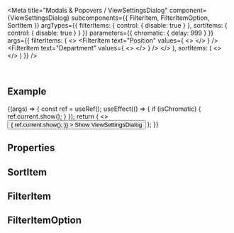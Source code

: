
<Meta
  title="Modals & Popovers / ViewSettingsDialog"
  component={ViewSettingsDialog}
  subcomponents={{ FilterItem, FilterItemOption, SortItem }}
  argTypes={{
    filterItems: { control: { disable: true } },
    sortItems: { control: { disable: true } }
  }}
  parameters={{
    chromatic: { delay: 999 }
  }}
  args={{
    filterItems: (
      <>
        <FilterItem
          text="Position"
          values={
            <>
              <FilterItemOption text="CEO" />
              <FilterItemOption text="CTO" />
              <FilterItemOption text="CIO" />
            </>
          }
        />
        <FilterItem
          text="Department"
          values={
            <>
              <FilterItemOption text="Legal" />
              <FilterItemOption text="Finance" />
              <FilterItemOption text="Development" />
            </>
          }
        />
      </>
    ),
    sortItems: (
      <>
        <SortItem text="Name" />
        <SortItem text="Position" />
        <SortItem text="Company" />
        <SortItem text="Department" />
      </>
    )
  }}
/>

<DocsHeader since="0.20.0" />

<br />

## Example

<Canvas>
  <Story name="Default">
    {(args) => {
      const ref = useRef();
      useEffect(() => {
        if (isChromatic) {
          ref.current.show();
        }
      });
      return (
        <>
          <Button
            onClick={() => {
              ref.current.show();
            }}
          >
            Show ViewSettingsDialog
          </Button>
          <ViewSettingsDialog ref={ref} {...args} />
        </>
      );
    }}
  </Story>
</Canvas>

## Properties

<ArgsTable story="." />

<Description />

<ViewSettingsDialogMethods />

<SubcomponentsSection />

## SortItem

<SortItemDescription />

## FilterItem

<FilterItemDescription />

## FilterItemOption

<FilterItemOptionDescription />

<Footer />
